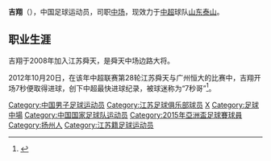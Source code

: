 {{noteta|G1=足球}}{{Football player infobox
| playername = 吉翔
| image =
| fullname = 吉翔
| height = 1.85 m
| nickname =
| dateofbirth = {{Birth date and age|year=1990|month=3|day=1}}
| cityofbirth = [[江苏省|江苏省]][[扬州市|扬州市]]
| countryofbirth = {{flagicon|CHN}}[[中国|中国]]
| currentclub = {{flagicon|CHN}}[[山东泰山足球俱乐部|山东泰山]]
| clubnumber = 
| position = [[边前卫|边前卫]]、边后卫
| youthyears =
| youthclubs =
| years = 2008-2021
| clubs1 ={{flagicon|China}} [[江苏苏宁足球俱乐部|江苏苏宁]]
| caps1 = 255
| goals1 = 23
| years2 = 2021-
| clubs2 = {{flagicon|China}}[[山东泰山足球俱乐部|山东泰山]]
| caps2 = 0
| goals2 = 0
| nationalyears = 2014-
| nationalteam1 = {{fb|CHN}}
| nationalcaps1 = 10
| nationalgoals1 = 1
| pcupdate = 2020年12月31日
| ntupdate = 2019年12月18日
| manageryears =
| managerclubs =
}}
'''吉翔'''（{{bd|1990年|3月1日|catIdx=J}}），中国足球运动员，司职[[中场|中场]]，现效力于[[中超|中超]]球队[[山东泰山足球俱乐部|山东泰山]]。

==职业生涯==
吉翔于2008年加入江苏舜天，是舜天中场边路大将。

2012年10月20日，在该年中超联赛第28轮江苏舜天与广州恒大的比赛中，吉翔开场7秒便取得进球，创下中超最快进球纪录，被球迷称为“7秒哥”<ref>{{cite news|url=https://sports.sohu.com/20121021/n355345776.shtml|title=天大地大舜天拖住恒大 7秒最快进球由吉翔制造|work=[[南京晨报|南京晨报]]|date=2012-10-21|accessdate=2020-12-05|archive-date=2015-04-20|archive-url=https://web.archive.org/web/20150420014222/http://sports.sohu.com/20121021/n355345776.shtml|dead-url=no}}</ref>。

{{2015年亚洲杯足球赛中国参赛名单}}
{{2009年江苏舜天名单}}
{{2010年中超分类名单江苏}}
{{2011年中超分类名单江苏}}
{{2012年中超分类名单江苏}}
{{2013年中超分类名单江苏}}
{{2014年中超分类名单江苏}}
{{2015年中超分类名单江苏}}
{{2016年中超分类名单江苏}}
{{2017年中超分类名单江苏}}
{{2018年中超分类名单江苏}}
{{2019年中超分类名单江苏}}
{{2020年中超分类名单江苏}}

{{DEFAULTSORT:JI Xiang}}
[[Category:中国男子足球运动员|Category:中国男子足球运动员]]
[[Category:江苏足球俱乐部球员|Category:江苏足球俱乐部球员]]
[[Category:吉姓|X]]
[[Category:足球中場|Category:足球中場]]
[[Category:中国国家足球队运动员|Category:中国国家足球队运动员]]
[[Category:2015年亞洲盃足球賽球員|Category:2015年亞洲盃足球賽球員]]
[[Category:扬州人|Category:扬州人]]
[[Category:江苏籍足球运动员|Category:江苏籍足球运动员]]


{{足球运动员小作品}}